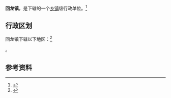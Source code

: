 {{中国乡级行政区|52/03/30/106/000}}

'''回龙镇'''，是{{PRC admin/fullname|52/03/30/106/000|3}}下辖的一个[[乡镇|乡镇]]级行政单位。<ref>{{PRC admin/ref sgc|{{PRC admin/parent|52/03/30/106/000}}}}</ref>

== 行政区划 ==

回龙镇下辖以下地区：<ref>{{PRC admin/ref sgc|52/03/30/106/000}}</ref>

{{PRC admin/children|52/03/30/106/000}}。

== 参考资料 ==

{{reflist}}

{{行政区划小作品}}
{{PRC admin/navcat|52/03/30/106/000}}